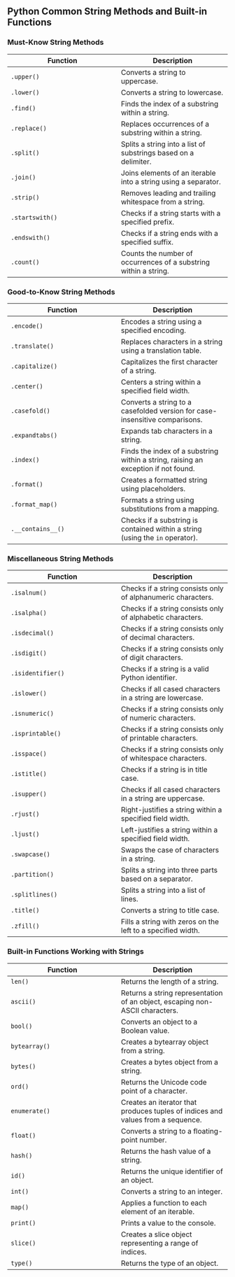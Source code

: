 
## Python Common String Methods and Built-in Functions

### Must-Know String Methods

| Function | Description |
|---|---|
| `.upper()` | Converts a string to uppercase. |
| `.lower()` | Converts a string to lowercase. |
| `.find()` | Finds the index of a substring within a string. |
| `.replace()` | Replaces occurrences of a substring within a string. |
| `.split()` | Splits a string into a list of substrings based on a delimiter. |
| `.join()` | Joins elements of an iterable into a string using a separator. |
| `.strip()` | Removes leading and trailing whitespace from a string. |
| `.startswith()` | Checks if a string starts with a specified prefix. |
| `.endswith()` | Checks if a string ends with a specified suffix. |
| `.count()` | Counts the number of occurrences of a substring within a string. |


### Good-to-Know String Methods

| Function | Description |
|---|---|
| `.encode()` | Encodes a string using a specified encoding. |
| `.translate()` | Replaces characters in a string using a translation table. |
| `.capitalize()` | Capitalizes the first character of a string. |
| `.center()` | Centers a string within a specified field width. |
| `.casefold()` | Converts a string to a casefolded version for case-insensitive comparisons. |
| `.expandtabs()` | Expands tab characters in a string. |
| `.index()` | Finds the index of a substring within a string, raising an exception if not found. |
| `.format()` | Creates a formatted string using placeholders. |
| `.format_map()` | Formats a string using substitutions from a mapping. |
| `.__contains__()` | Checks if a substring is contained within a string (using the `in` operator). |

### Miscellaneous String Methods

| Function | Description |
|---|---|
| `.isalnum()` | Checks if a string consists only of alphanumeric characters. |
| `.isalpha()` | Checks if a string consists only of alphabetic characters. |
| `.isdecimal()` | Checks if a string consists only of decimal characters. |
| `.isdigit()` | Checks if a string consists only of digit characters. |
| `.isidentifier()` | Checks if a string is a valid Python identifier. |
| `.islower()` | Checks if all cased characters in a string are lowercase. |
| `.isnumeric()` | Checks if a string consists only of numeric characters. |
| `.isprintable()` | Checks if a string consists only of printable characters. |
| `.isspace()` | Checks if a string consists only of whitespace characters. |
| `.istitle()` | Checks if a string is in title case. |
| `.isupper()` | Checks if all cased characters in a string are uppercase. |
| `.rjust()` | Right-justifies a string within a specified field width. |
| `.ljust()` | Left-justifies a string within a specified field width. |
| `.swapcase()` | Swaps the case of characters in a string. |
| `.partition()` | Splits a string into three parts based on a separator. |
| `.splitlines()` | Splits a string into a list of lines. |
| `.title()` | Converts a string to title case. |
| `.zfill()` | Fills a string with zeros on the left to a specified width. |

### Built-in Functions Working with Strings

| Function | Description |
|---|---|
| `len()` | Returns the length of a string. |
| `ascii()` | Returns a string representation of an object, escaping non-ASCII characters. |
| `bool()` | Converts an object to a Boolean value. |
| `bytearray()` | Creates a bytearray object from a string. |
| `bytes()` | Creates a bytes object from a string. |
| `ord()` | Returns the Unicode code point of a character. |
| `enumerate()` | Creates an iterator that produces tuples of indices and values from a sequence. |
| `float()` | Converts a string to a floating-point number. |
| `hash()` | Returns the hash value of a string. |
| `id()` | Returns the unique identifier of an object. |
| `int()` | Converts a string to an integer. |
| `map()` | Applies a function to each element of an iterable. |
| `print()` | Prints a value to the console. |
| `slice()` | Creates a slice object representing a range of indices. |
| `type()` | Returns the type of an object. |
